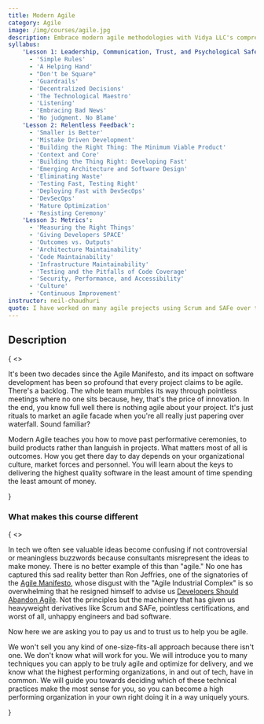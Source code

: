 ```yaml
---
title: Modern Agile
category: Agile
image: /img/courses/agile.jpg
description: Embrace modern agile methodologies with Vidya LLC's comprehensive training course. Move beyond Scrum and SAFe to cultivate a collaborative, adaptive, and outcome-driven organizational culture for successful product development.
syllabus:
    'Lesson 1: Leadership, Communication, Trust, and Psychological Safety':
      - 'Simple Rules'
      - 'A Helping Hand'
      - "Don't be Square"
      - 'Guardrails'
      - 'Decentralized Decisions'
      - 'The Technological Maestro'
      - 'Listening'
      - 'Embracing Bad News'
      - 'No judgment. No Blame'
    'Lesson 2: Relentless Feedback':
      - 'Smaller is Better'
      - 'Mistake Driven Development'
      - 'Building the Right Thing: The Minimum Viable Product'
      - 'Context and Core'
      - 'Building the Thing Right: Developing Fast'
      - 'Emerging Architecture and Software Design'
      - 'Eliminating Waste'
      - 'Testing Fast, Testing Right'
      - 'Deploying Fast with DevSecOps'
      - 'DevSecOps'
      - 'Mature Optimization'
      - 'Resisting Ceremony'
    'Lesson 3: Metrics':
      - 'Measuring the Right Things'
      - 'Giving Developers SPACE'
      - 'Outcomes vs. Outputs'
      - 'Architecture Maintainability'
      - 'Code Maintainability'
      - 'Infrastructure Maintainability'
      - 'Testing and the Pitfalls of Code Coverage'
      - 'Security, Performance, and Accessibility'
      - 'Culture'
      - 'Continuous Improvement'
instructor: neil-chaudhuri
quote: I have worked on many agile projects using Scrum and SAFe over the years, so I know what works and what doesn't in the real world when you want to deliver real products to customers. I've given talks and interviews on how to avoid pointless process and instead find a rhythm that will help you feel productive and happy.
---
```

<section className="text-base max-w-prose mx-auto lg:max-w-lg lg:ml-auto lg:mr-0">
    <h2 className="leading-6 text-red dark:text-red-light font-semibold tracking-wide uppercase">Description</h2>
    {
        <>
            <p className="mt-4 text-lg font-medium text-gray-dark dark:text-blue-light lg:font-normal">
                It's been two decades since the Agile Manifesto, and its impact on software development has been so profound that
                every project claims to be agile. There's a backlog. The whole team mumbles its way through pointless meetings where no one sits because, hey, that's the price of innovation.
                In the end, you know full well there is nothing agile about your project.
                It's just rituals to market an agile facade when you're all really just papering over waterfall. Sound familiar?
            </p>
            <p className="mt-4 text-lg font-medium text-gray-dark dark:text-blue-light lg:font-normal">
                <span className=" text-red dark:text-red-light font-semibold">Modern Agile</span> teaches you how to move past performative ceremonies,
                to build products rather than languish in projects. What matters
                most of all is outcomes. How you get there day to day depends on your organizational culture, market forces and personnel. You will
                learn about the keys to delivering the highest quality software in the least amount of time spending the least amount of money.
            </p>
        </>
    }
    <div className="mt-5 text-gray-dark dark:text-blue-light">
        <h3 className="font-semiboldt">What makes this course different</h3>
        {
            <>
                <p className="font-medium text-gray-dark dark:text-blue-light lg:font-normal">
                    In tech we often see valuable ideas become confusing if not controversial or meaningless
                    buzzwords because consultants misrepresent the ideas to make money. There is no better example of this than "agile." No one has
                    captured this sad reality better than Ron Jeffries, one of the signatories of
                    the <a href="https://agilemanifesto.org/" className="italic dark:text-green-light dark:hover:text-red-light">Agile Manifesto</a>, whose disgust with
                    the "Agile Industrial Complex" is so overwhelming that he resigned himself to advise
                    us <a href="https://ronjeffries.com/articles/018-01ff/abandon-1/" className="italic dark:text-green-light dark:hover:text-red-light">Developers
                    Should Abandon Agile</a>. Not
                    the principles but the machinery that has given us heavyweight derivatives like Scrum and SAFe,
                    pointless certifications, and worst of all,
                    unhappy engineers and bad software.
                </p>
                <p className="font-medium text-gray-dark dark:text-blue-light">
                    Now here we are asking you to pay us and to trust us to help you be agile.
                </p>
                <p className="text-gray-dark dark:text-blue-light">
                    We won't sell you any kind of one-size-fits-all approach
                    because there isn't one. We don't know what will work for you. We will introduce you to many techniques
                    you can apply to be truly agile and optimize for delivery, and we know what the highest performing
                    organizations, in and out of tech, have in common. We will guide you towards deciding which of these
                    technical practices make the most sense for you, so you can become a high performing organization in
                    your own right doing it in a way uniquely yours.
                </p>
            </>
        }
    </div>
</section>